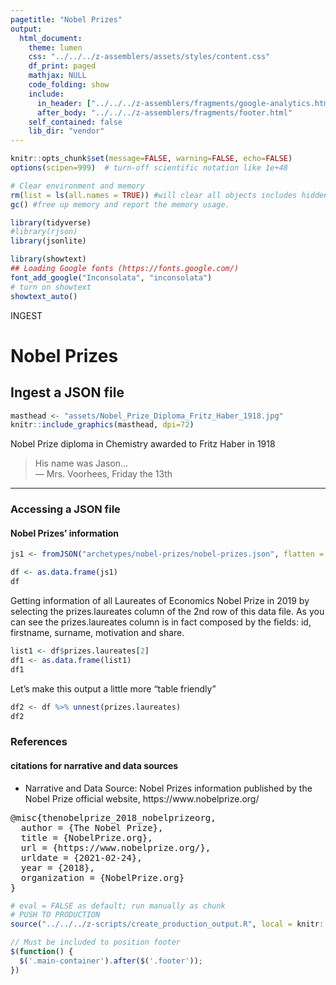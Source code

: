 ```yaml
---
pagetitle: "Nobel Prizes"
output: 
  html_document:
    theme: lumen
    css: "../../../z-assemblers/assets/styles/content.css"
    df_print: paged
    mathjax: NULL
    code_folding: show
    include:
      in_header: ["../../../z-assemblers/fragments/google-analytics.html", "../../../z-assemblers/fragments/header.html"]
      after_body: "../../../z-assemblers/fragments/footer.html"
    self_contained: false
    lib_dir: "vendor"
---
```


```r

knitr::opts_chunk$set(message=FALSE, warning=FALSE, echo=FALSE)
options(scipen=999)  # turn-off scientific notation like 1e+48

# Clear environment and memory
rm(list = ls(all.names = TRUE)) #will clear all objects includes hidden objects.
gc() #free up memory and report the memory usage.

library(tidyverse)
#library(rjson)
library(jsonlite)

library(showtext)
## Loading Google fonts (https://fonts.google.com/)
font_add_google("Inconsolata", "inconsolata")
# turn on showtext
showtext_auto()

```


<div class="activity">
INGEST  
</div>

# Nobel Prizes
## Ingest a JSON file

```r

masthead <- "assets/Nobel_Prize_Diploma_Fritz_Haber_1918.jpg"
knitr::include_graphics(masthead, dpi=72)

```

<div class="figure-text">Nobel Prize diploma in Chemistry awarded to Fritz Haber in 1918</div>

> His name was Jason...\
--- Mrs. Voorhees, Friday the 13th\


***

### Accessing a JSON file
#### Nobel Prizes' information

```r

js1 <- fromJSON("archetypes/nobel-prizes/nobel-prizes.json", flatten = FALSE)

df <- as.data.frame(js1)
df

```


Getting information of all Laureates of Economics Nobel Prize in 2019 by selecting the prizes.laureates column of the 2nd row of this data file. As you can see the prizes.laureates column is in fact composed by the fields: id, firstname, surname, motivation and share.

```r

list1 <- df$prizes.laureates[2]
df1 <- as.data.frame(list1)
df1

```

Let's make this output a little more "table friendly"

```r

df2 <- df %>% unnest(prizes.laureates)
df2

```


### References
#### citations for narrative and data sources

* Narrative and Data Source: Nobel Prizes information published by the Nobel Prize official website, https://www.nobelprize.org/

<pre>
@misc{thenobelprize_2018_nobelprizeorg,
  author = {The Nobel Prize},
  title = {NobelPrize.org},
  url = {https://www.nobelprize.org/},
  urldate = {2021-02-24},
  year = {2018},
  organization = {NobelPrize.org}
}
</pre>


```r

# eval = FALSE as default; run manually as chunk
# PUSH TO PRODUCTION
source("../../../z-scripts/create_production_output.R", local = knitr::knit_global())

```


```js

// Must be included to position footer
$(function() {
  $('.main-container').after($('.footer'));
})

```

